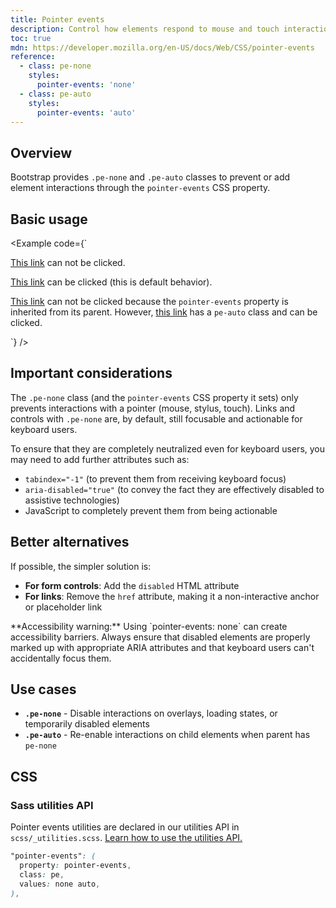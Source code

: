 ```yaml
---
title: Pointer events
description: Control how elements respond to mouse and touch interactions with pointer-events utilities.
toc: true
mdn: https://developer.mozilla.org/en-US/docs/Web/CSS/pointer-events
reference:
  - class: pe-none
    styles:
      pointer-events: 'none'
  - class: pe-auto
    styles:
      pointer-events: 'auto'
---
```


## Overview

Bootstrap provides `.pe-none` and `.pe-auto` classes to prevent or add element interactions through the `pointer-events` CSS property.

## Basic usage

<Example code={`<p><a href="#" class="pe-none" tabindex="-1" aria-disabled="true">This link</a> can not be clicked.</p>
<p><a href="#" class="pe-auto">This link</a> can be clicked (this is default behavior).</p>
<p class="pe-none"><a href="#" tabindex="-1" aria-disabled="true">This link</a> can not be clicked because the <code>pointer-events</code> property is inherited from its parent. However, <a href="#" class="pe-auto">this link</a> has a <code>pe-auto</code> class and can be clicked.</p>`} />

## Important considerations

The `.pe-none` class (and the `pointer-events` CSS property it sets) only prevents interactions with a pointer (mouse, stylus, touch). Links and controls with `.pe-none` are, by default, still focusable and actionable for keyboard users.

To ensure that they are completely neutralized even for keyboard users, you may need to add further attributes such as:

- `tabindex="-1"` (to prevent them from receiving keyboard focus)
- `aria-disabled="true"` (to convey the fact they are effectively disabled to assistive technologies)
- JavaScript to completely prevent them from being actionable

## Better alternatives

If possible, the simpler solution is:

- **For form controls**: Add the `disabled` HTML attribute
- **For links**: Remove the `href` attribute, making it a non-interactive anchor or placeholder link

<Callout type="warning">
**Accessibility warning:** Using `pointer-events: none` can create accessibility barriers. Always ensure that disabled elements are properly marked up with appropriate ARIA attributes and that keyboard users can't accidentally focus them.
</Callout>

## Use cases

- **`.pe-none`** - Disable interactions on overlays, loading states, or temporarily disabled elements
- **`.pe-auto`** - Re-enable interactions on child elements when parent has `pe-none`

## CSS

### Sass utilities API

Pointer events utilities are declared in our utilities API in `scss/_utilities.scss`. [Learn how to use the utilities API.]([[docsref:/utilities/api#using-the-api]])

```scss
"pointer-events": (
  property: pointer-events,
  class: pe,
  values: none auto,
),
```
